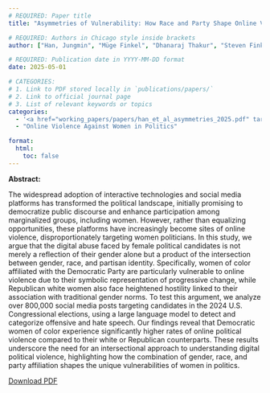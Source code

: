 ```yaml
---
# REQUIRED: Paper title
title: "Asymmetries of Vulnerability: How Race and Party Shape Online Violence Targeting Women Candidates in the 2024 U.S. Congressional Election"

# REQUIRED: Authors in Chicago style inside brackets
author: ["Han, Jungmin", "Müge Finkel", "Dhanaraj Thakur", "Steven Finkel", "Erdem Yörük", "Firat Duruşan"] 

# REQUIRED: Publication date in YYYY-MM-DD format
date: 2025-05-01

# CATEGORIES: 
# 1. Link to PDF stored locally in `publications/papers/`
# 2. Link to official journal page
# 3. List of relevant keywords or topics
categories:
  - '<a href="working_papers/papers/han_et_al_asymmetries_2025.pdf" target="_blank">PDF</a>'
  - "Online Violence Against Women in Politics"

format:
  html:
    toc: false
---
```



**Abstract:**

::: justify-text
The widespread adoption of interactive technologies and social media platforms has transformed the political landscape, initially promising to democratize public discourse and enhance participation among marginalized groups, including women. However, rather than equalizing opportunities, these platforms have increasingly become sites of online violence, disproportionately targeting women politicians. In this study, we argue that the digital abuse faced by female political candidates is not merely a reflection of their gender alone but a product of the intersection between gender, race, and partisan identity. Specifically, women of color affiliated with the Democratic Party are particularly vulnerable to online violence due to their symbolic representation of progressive change, while Republican white women also face heightened hostility linked to their association with traditional gender norms. To test this argument, we analyze over 800,000 social media posts targeting candidates in the 2024 U.S. Congressional elections, using a large language model to detect and categorize offensive and hate speech. Our findings reveal that Democratic women of color experience significantly higher rates of online political violence compared to their white or Republican counterparts. These results underscore the need for an intersectional approach to understanding digital political violence, highlighting how the combination of gender, race, and party affiliation shapes the unique vulnerabilities of women in politics.
:::

[Download PDF](papers/han_et_al_asymmetries_2025.pdf){.btn .btn-outline-success target="_blank"} 

